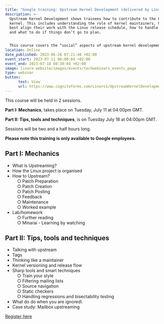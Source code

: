 ```yaml
---
title: "Google training: Upstream Kernel Development (delivered by Linaro)"
description: >-
  Upstream Kernel Development shows trainees how to contribute to the Linux
  kernel. This includes understanding the role of kernel maintainers, how to
  best align their work with the Linux release schedule, how to handle feedback
  and what to do if things don’t go to plan.


  This course covers the “social” aspects of upstream kernel development. It is best suited to trainees who understand how to write kernel drivers but have not previously worked alongside the wider kernel community. Trainees will learn how to confidently participate in upstream kernel development and, in particular, how to contribute new kernel drivers.
location: Online
date_published: 2023-06-26 07:21:48 +02:00
event_start: 2023-07-11 06:00:04 +02:00
event_end: 2023-07-18 08:30:04 +02:00
image: linaro-website/images/events/techwebinars_events_page
type: webinar
button:
      text: View
      url: https://www.cognitoforms.com/Linaro1/UpstreamKernelDevelopmentdeliveredByLinaro
---
```

This course will be held in 2 sessions.

**Part I: Mechanics**, takes place on Tuesday, July 11 at 04:00pm GMT. 

**Part II: Tips, tools and techniques**, is on Tuesday July 18 at 04:00pm GMT. 

Sessions will be two and a half hours long.

**Please note this training is only available to Google employees.**

## Part I: Mechanics

* What is Upstreaming?
* How the Linux project is organised
* How to Upstream?\
        ○ Patch Preparation\
        ○ Patch Creation\
        ○ Patch Posting\
        ○ Feedback\
        ○ Maintenance\
        ○ Worked example
* Lab/homework\
          ○ Further reading\
          ○ Minarai - Learning by watching    

## Part II: Tips, tools and techniques

* Talking with upstream
* Tags
* Thinking like a maintainer
* Kernel versioning and release flow
* Sharp tools and smart techniques\
          ○ Train your style\
          ○ Filtering mailing lists\
          ○ Source navigation\
          ○ Static checkers\
          ○ Handling regressions and bisectability testing
* What do do when you are ignored\
* Case study: Mailbox upstreaming

[Register here](https://www.cognitoforms.com/Linaro1/UpstreamKernelDevelopmentdeliveredByLinaro)
